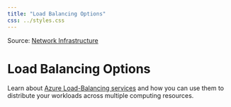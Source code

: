 ```yaml
---
title: "Load Balancing Options"
css: ../styles.css
---
```


Source: [Network Infrastructure](https://microsoftlearning.github.io/AZ-305-DesigningMicrosoftAzureInfrastructureSolutions/Instructions/CaseStudy/09-Networkingoption2.html)

# Load Balancing Options
Learn about [Azure Load-Balancing services](https://docs.microsoft.com/en-us/azure/architecture/guide/technology-choices/load-balancing-overview) and how you can use them to distribute your workloads across multiple computing resources.
